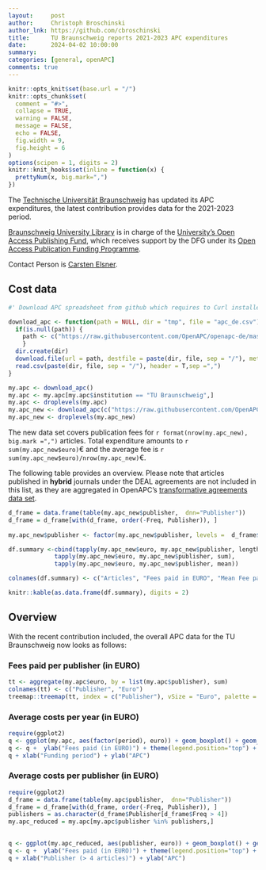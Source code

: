 ```yaml
---
layout:     post
author:     Christoph Broschinski
author_lnk: https://github.com/cbroschinski
title:      TU Braunschweig reports 2021-2023 APC expenditures
date:       2024-04-02 10:00:00
summary:    
categories: [general, openAPC]
comments: true
---
```



```r
knitr::opts_knit$set(base.url = "/")
knitr::opts_chunk$set(
  comment = "#>",
  collapse = TRUE,
  warning = FALSE, 
  message = FALSE,
  echo = FALSE,
  fig.width = 9,
  fig.height = 6
)
options(scipen = 1, digits = 2)
knitr::knit_hooks$set(inline = function(x) {
  prettyNum(x, big.mark=",")
})
```
The [Technische Universität Braunschweig](https://www.tu-braunschweig.de/en/) has updated its APC expenditures, the latest contribution provides data for the 2021-2023 period.

[Braunschweig University Library](https://www.tu-braunschweig.de/en/ub/) is in charge of the [University's Open Access Publishing Fund](https://www.tu-braunschweig.de/en/ub/publishing-open-access/publishing-open-access/open-access-publication-services), which receives support by the DFG under its [Open Access Publication Funding Programme](https://www.dfg.de/en/research_funding/programmes/infrastructure/lis/open_access/infrastructure_funding/).

Contact Person is [Carsten Elsner](mailto:carsten.elsner@tu-braunschweig.de).

## Cost data

```r
#' Download APC spreadsheet from github which requires to Curl installed

download_apc <- function(path = NULL, dir = "tmp", file = "apc_de.csv"){
  if(is.null(path)) {
    path <- c("https://raw.githubusercontent.com/OpenAPC/openapc-de/master/data/apc_de.csv")
    } 
  dir.create(dir) 
  download.file(url = path, destfile = paste(dir, file, sep = "/"), method = "curl")
  read.csv(paste(dir, file, sep = "/"), header = T,sep =",")
}

my.apc <- download_apc()
my.apc <- my.apc[my.apc$institution == "TU Braunschweig",]
my.apc <- droplevels(my.apc)
my.apc_new <- download_apc(c("https://raw.githubusercontent.com/OpenAPC/openapc-de/master/data/tubraunschweig/2024-03-11_OpenAPC_TUBS-2021-2022-2023_Gold-Artikel_enriched.csv"))
my.apc_new <- droplevels(my.apc_new)
```

The new data set covers publication fees for `r format(nrow(my.apc_new), big.mark =",")` articles. Total expenditure amounts to `r sum(my.apc_new$euro)`€ and the average fee is `r sum(my.apc_new$euro)/nrow(my.apc_new)`€.

The following table provides an overview. Please note that articles published in **hybrid** journals under the DEAL agreements are not included in this list, as they are aggregated in OpenAPC's [transformative agreements data set](https://github.com/OpenAPC/openapc-de/tree/master/data/transformative_agreements).

```r
d_frame = data.frame(table(my.apc_new$publisher,  dnn="Publisher"))                 
d_frame = d_frame[with(d_frame, order(-Freq, Publisher)), ]                                           
                                    
my.apc_new$publisher <- factor(my.apc_new$publisher, levels =  d_frame$Publisher)

df.summary <-cbind(tapply(my.apc_new$euro, my.apc_new$publisher, length),
             tapply(my.apc_new$euro, my.apc_new$publisher, sum),
             tapply(my.apc_new$euro, my.apc_new$publisher, mean))

colnames(df.summary) <- c("Articles", "Fees paid in EURO", "Mean Fee paid")

knitr::kable(as.data.frame(df.summary), digits = 2)
```

## Overview

With the recent contribution included, the overall APC data for the TU Braunschweig now looks as follows:

### Fees paid per publisher (in EURO)

```r
tt <- aggregate(my.apc$euro, by = list(my.apc$publisher), sum)
colnames(tt) <- c("Publisher", "Euro")
treemap::treemap(tt, index = c("Publisher"), vSize = "Euro", palette = "Paired")
```

###  Average costs per year (in EURO)

```r
require(ggplot2)
q <- ggplot(my.apc, aes(factor(period), euro)) + geom_boxplot() + geom_point()
q <- q +  ylab("Fees paid (in EURO)") + theme(legend.position="top") + theme_bw(base_size = 18)
q + xlab("Funding period") + ylab("APC")
```

###  Average costs per publisher (in EURO)

```r
require(ggplot2)
d_frame = data.frame(table(my.apc$publisher,  dnn="Publisher"))                 
d_frame = d_frame[with(d_frame, order(-Freq, Publisher)), ]
publishers = as.character(d_frame$Publisher[d_frame$Freq > 4])
my.apc_reduced = my.apc[my.apc$publisher %in% publishers,]

  
q <- ggplot(my.apc_reduced, aes(publisher, euro)) + geom_boxplot() + geom_point()
q <- q +  ylab("Fees paid (in EURO)") + theme(legend.position="top") + theme_bw(base_size = 18) + coord_flip()
q + xlab("Publisher (> 4 articles)") + ylab("APC")
```
